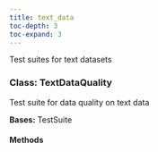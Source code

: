 ```yaml
---
title: text_data
toc-depth: 3
toc-expand: 3
---
```


Test suites for text datasets










### Class: TextDataQuality

Test suite for data quality on text data





**Bases:** TestSuite

#### Methods

   